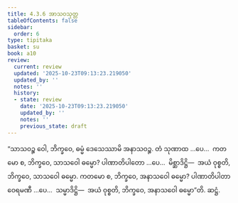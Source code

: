 ```yaml
---
title: 4.3.6 အာသဝသုတ္တ
tableOfContents: false
sidebar:
  order: 6
type: tipitaka
basket: su
book: a10
review:
  current: review
  updated: '2025-10-23T09:13:23.219050'
  updated_by: ''
  notes: ''
  history:
  - state: review
    date: '2025-10-23T09:13:23.219050'
    updated_by: ''
    notes: ''
    previous_state: draft
---
```



<ReviewStatus review={frontmatter.review} showDetails={true} />

<HypothesisAnnotation frontmatter={frontmatter} />

<DynamicBreadcrumb />

<Division number="183" book="a10" e="ch" v="17" p="483">

<Paragraph number="1336" book="a10">
“သာသဝဉ္စ ဝေါ, ဘိက္ခဝေ, ဓမ္မံ ဒေသေဿာမိ အနာသဝဉ္စ. တံ သုဏာထ …ပေ…  ကတမော စ, ဘိက္ခဝေ, သာသဝေါ ဓမ္မော? ပါဏာတိပါတော …ပေ…  မိစ္ဆာဒိဋ္ဌိ—  အယံ ဝုစ္စတိ, ဘိက္ခဝေ, သာသဝေါ ဓမ္မော.
</Paragraph>

<Paragraph number="1337" book="a10">
ကတမော စ, ဘိက္ခဝေ, အနာသဝေါ ဓမ္မော? ပါဏာတိပါတာ ဝေရမဏီ …ပေ…  သမ္မာဒိဋ္ဌိ—  အယံ ဝုစ္စတိ, ဘိက္ခဝေ, အနာသဝေါ ဓမ္မော”တိ.

</Paragraph>
</Division>

<Paragraph number="1338" type="center" book="a10">
ဆဋ္ဌံ.
</Paragraph>